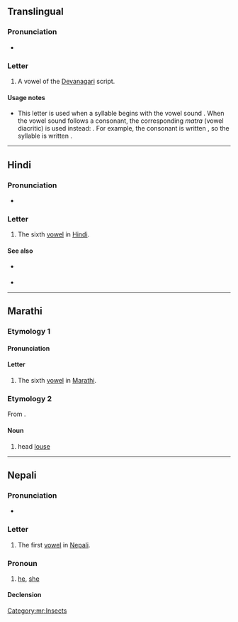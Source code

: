 {{character info}}
==Translingual==

===Pronunciation===
* {{IPA|mul|/uː/}}

===Letter===
{{mul-Deva|ū}}

# A vowel of the [[Devanagari]] script.

====Usage notes====
* This letter is used when a syllable begins with the vowel sound {{IPAchar|/uː/|lang=mul}}. When the vowel sound follows a consonant, the corresponding ''matra'' (vowel diacritic) is used instead: {{m|mul|&#x0942;|sc=Deva}}. For example, the consonant {{IPAchar|/k/|lang=mul}} is written {{m|mul|क|sc=Deva}}, so the syllable {{IPAchar|/kuː/|lang=mul}} is written {{m|mul||कू|sc=Deva}}.

----

==Hindi==

===Pronunciation===
* {{IPA|hi|/uː/}}

===Letter===
{{head|hi|letter}}

# The sixth [[vowel]] in [[Hindi]].

====See also====
* {{sense|matra}} {{l|hi|ू}}
* {{list:Devanagari script letters/hi}}

----

==Marathi==

===Etymology 1===

====Pronunciation====
{{IPA|mr|/uː/}}

====Letter====
{{head|mr|letter}}

# The sixth [[vowel]] in [[Marathi]].

===Etymology 2===
From {{inh|mr|sa|यूका}}.

====Noun====
{{mr-noun|g=f|p=उवा}}

# head [[louse]]

[[Category:mr:Insects]]

----


==Nepali==

===Pronunciation===
* {{ne-IPA}}

===Letter===
{{head|ne|letter}}

# The first [[vowel]] in [[Nepali]].
===Pronoun===
{{ne-pos|pronoun}}

# [[he]], [[she]] {{gloss|animate third-person singular pronoun, low/mid respect}}

====Declension====
{{ne-decl-pron}}